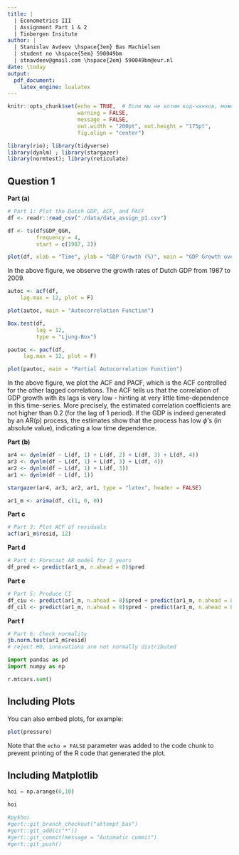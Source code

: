 ```yaml
---
title: | 
  | Econometrics III
  | Assignment Part 1 & 2
  | Tinbergen Insitute
author: |
  | Stanislav Avdeev \hspace{3em} Bas Machielsen 
  | student no \hspace{5em} 590049bm 
  | stnavdeev@gmail.com \hspace{2em} 590049bm@eur.nl
date: \today
output: 
  pdf_document: 
    latex_engine: lualatex
---
```


```r
knitr::opts_chunk$set(echo = TRUE,  # Если мы не хотим код-чанков, можем менять на echo = FALSE
                      warning = FALSE,
                      message = FALSE,
                      out.width = "200pt", out.height = "175pt", 
                      fig.align = "center")

library(rio); library(tidyverse)
library(dynlm) ; library(stargazer)
library(normtest); library(reticulate)

```

<!-- I created a file .Renviron, where the python distribution is located on my system. You can find that by opening a terminal, and entering `$ which -a python python3`. Then, in RStudio, use `usethis::edit_r_environ()`, and add `RETICULATE_PYTHON="/Users/basmachielsen/opt/anaconda3/bin/python"` (or your directory) on a new line to the file. In this way, we can seamlessly interchange R and Python code chunks. Restart RStudio, and then everything is ready to go: --> 

## Question 1

**Part (a)**

```r
# Part 1: Plot the Dutch GDP, ACF, and PACF
df <- readr::read_csv("./data/data_assign_p1.csv")

df <- ts(df$GDP_QGR, 
         frequency = 4, 
         start = c(1987, 2))

plot(df, xlab = "Time", ylab = "GDP Growth (%)", main = "GDP Growth over Time")
```

In the above figure, we observe the growth rates of Dutch GDP from 1987 to 2009. 

```r
autoc <- acf(df, 
    lag.max = 12, plot = F) 

plot(autoc, main = "Autocorrelation Function")

Box.test(df, 
         lag = 12, 
         type = "Ljung-Box")

pautoc <- pacf(df, 
     lag.max = 12, plot = F) 

plot(pautoc, main = "Partial Autocorrelation Function")
```

In the above figure, we plot the ACF and PACF, which is the ACF controlled for the other lagged correlations. The ACF tells us that the correlation of GDP growth with its lags is very low - hinting at very little time-dependence in this time-series. More precisely, the estimated correlation coefficients are not higher than 0.2 (for the lag of 1 period). If the GDP is indeed generated by an AR(p) process, the estimates show that the process has low $\phi$'s (in absolute value), indicating a low time dependence. 

**Part (b)**

```r
ar4 <- dynlm(df ~ L(df, 1) + L(df, 2) + L(df, 3) + L(df, 4))
ar3 <- dynlm(df ~ L(df, 1) + L(df, 3) + L(df, 4))
ar2 <- dynlm(df ~ L(df, 1) + L(df, 3))
ar1 <- dynlm(df ~ L(df, 1))

stargazer(ar4, ar3, ar2, ar1, type = "latex", header = FALSE)

ar1_m <- arima(df, c(1, 0, 0))
```

**Part c**

```r
# Part 3: Plot ACF of residuals
acf(ar1_m$resid, 12)
```

**Part d**

```r
# Part 4: Forecast AR model for 2 years
df_pred <- predict(ar1_m, n.ahead = 8)$pred
```

**Part e**

```r
# Part 5: Produce CI
df_ciu <- predict(ar1_m, n.ahead = 8)$pred + predict(ar1_m, n.ahead = 8)$se*1.96
df_cil <- predict(ar1_m, n.ahead = 8)$pred - predict(ar1_m, n.ahead = 8)$se*1.96
```

**Part f**

```r
# Part 6: Check normality
jb.norm.test(ar1_m$resid)
# reject H0, innovations are not normally distributed
```

```python
import pandas as pd
import numpy as np

r.mtcars.sum()
```


## Including Plots

You can also embed plots, for example:

```r
plot(pressure)
```

Note that the `echo = FALSE` parameter was added to the code chunk to prevent printing of the R code that generated the plot.

## Including Matplotlib

```python
hoi = np.arange(0,10)

hoi
```


```r
#py$hoi
#gert::git_branch_checkout("attempt_bas")
#gert::git_add(c("*"))
#gert::git_commit(message = "Automatic commit")
#gert::git_push()
```
